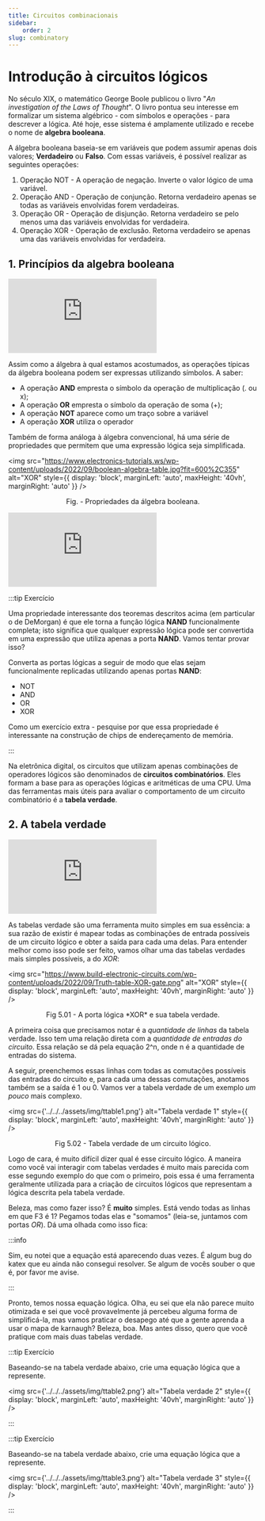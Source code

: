 ```yaml
--- 
title: Circuitos combinacionais
sidebar:
    order: 2
slug: combinatory
---
```


# Introdução à circuitos lógicos

No século XIX, o matemático George Boole publicou o livro "*An investigation of
the Laws of Thought*". O livro pontua seu interesse em formalizar um sistema
algébrico - com símbolos e operações - para descrever a lógica. Até hoje, esse
sistema é amplamente utilizado e recebe o nome de **algebra booleana**.

A álgebra booleana baseia-se em variáveis que podem assumir apenas dois
valores; **Verdadeiro** ou **Falso**. Com essas variáveis, é possível realizar
as seguintes operações:

1. Operação NOT - A operação de negação. Inverte o valor lógico de uma
   variável.
2. Operação AND - Operação de conjunção. Retorna verdadeiro apenas se todas as
   variáveis envolvidas forem verdadeiras.
3. Operação OR - Operação de disjunção. Retorna verdadeiro se pelo menos uma
   das variáveis envolvidas for verdadeira.
4. Operação XOR - Operação de exclusão. Retorna verdadeiro se apenas uma das
   variáveis envolvidas for verdadeira.

## 1. Princípios da algebra booleana

<div style={{ textAlign: 'center' }}>
    <iframe 
        style={{
            display: 'block',
            margin: 'auto',
            width: '100%',
            height: '50vh',
        }}
        src="https://www.youtube.com/embed/EPJf4owqwdA" 
        frameborder="0" 
        allowFullScreen>
    </iframe>
</div>

Assim como a álgebra à qual estamos acostumados, as operações típicas da
álgebra booleana podem ser expressas utilizando símbolos. A saber:

* A operação **AND** empresta o símbolo da operação de multiplicação (. ou  x);
* A operação **OR** empresta o símbolo da operação de soma (+);
* A operação **NOT** aparece como um traço sobre a variável
* A operação **XOR** utiliza o operador

Também de forma análoga à álgebra convencional, há uma série de propriedades
que permitem que uma expressão lógica seja simplificada.

<img 
  src="https://www.electronics-tutorials.ws/wp-content/uploads/2022/09/boolean-algebra-table.jpg?fit=600%2C355"
  alt="XOR"
  style={{ 
    display: 'block',
    marginLeft: 'auto',
    maxHeight: '40vh',
    marginRight: 'auto'
  }} 
/>
<br/>
<p><center>Fig. - Propriedades da álgebra booleana.</center></p>

<div style={{ textAlign: 'center' }}>
    <iframe 
        style={{
            display: 'block',
            margin: 'auto',
            width: '100%',
            height: '50vh',
        }}
        src="https://www.youtube.com/embed/XMCW6NFLMsg" 
        frameborder="0" 
        allowFullScreen>
    </iframe>
</div>

:::tip Exercício

Uma propriedade interessante dos teoremas descritos acima (em particular o de
DeMorgan) é que ele torna a função lógica **NAND** funcionalmente completa;
isto significa que qualquer expressão lógica pode ser convertida em uma
expressão que utiliza apenas a porta **NAND**. Vamos tentar provar isso?

Converta as portas lógicas a seguir de modo que elas sejam funcionalmente
replicadas utilizando apenas portas **NAND**:

* NOT
* AND
* OR
* XOR

Como um exercício extra - pesquise por que essa propriedade é interessante na
construção de chips de endereçamento de memória.

:::

Na eletrônica digital, os circuitos que utilizam apenas combinações de
operadores lógicos são denominados de **circuitos combinatórios**. Eles formam
a base para as operações lógicas e aritméticas de uma CPU. Uma das ferramentas
mais úteis para avaliar o comportamento de um circuito combinatório é a
**tabela verdade**.

## 2. A tabela verdade

<div style={{ textAlign: 'center' }}>
    <iframe 
        style={{
            display: 'block',
            margin: 'auto',
            width: '100%',
            height: '50vh',
        }}
        src="https://www.youtube.com/embed/C4MdUQJIhSE" 
        frameborder="0" 
        allowFullScreen>
    </iframe>
</div>

As tabelas verdade são uma ferramenta muito simples em sua essência: a sua
razão de existir é mapear todas as combinações de entrada possíveis de um
circuito lógico e obter a saída para cada uma delas. Para entender melhor como
isso pode ser feito, vamos olhar uma das tabelas verdades mais simples
possíveis, a do *XOR*:

<img 
  src="https://www.build-electronic-circuits.com/wp-content/uploads/2022/09/Truth-table-XOR-gate.png"
  alt="XOR"
  style={{ 
    display: 'block',
    marginLeft: 'auto',
    maxHeight: '40vh',
    marginRight: 'auto'
  }} 
/>
<br/>
<p><center>Fig 5.01 - A porta lógica *XOR* e sua tabela verdade.</center></p>

A primeira coisa que precisamos notar é a *quantidade de linhas* da tabela
verdade. Isso tem uma relação direta com a *quantidade de entradas do
circuito*. Essa relação se dá pela equação 2^n, onde n é a quantidade de
entradas do sistema.

A seguir, preenchemos essas linhas com todas as comutações possíveis das
entradas do circuito e, para cada uma dessas comutações, anotamos também se a
saída é 1 ou 0. Vamos ver a tabela verdade de um exemplo *um pouco* mais
complexo.

<img 
  src={'../../../assets/img/ttable1.png'}
  alt="Tabela verdade 1"
  style={{ 
    display: 'block',
    marginLeft: 'auto',
    maxHeight: '40vh',
    marginRight: 'auto'
  }} 
/>
<br/>
<p><center>Fig 5.02 - Tabela verdade de um circuito lógico.</center></p>

Logo de cara, é muito difícil dizer qual é esse circuito lógico. A maneira como
você vai interagir com tabelas verdades é muito mais parecida com esse segundo
exemplo do que com o primeiro, pois essa é uma ferramenta geralmente utilizada
para a criação de circuitos lógicos que representam a lógica descrita pela
tabela verdade.

Beleza, mas como fazer isso? É **muito** simples. Está vendo todas as linhas em
que F3 é 1? Pegamos todas elas e "somamos" (leia-se, juntamos com portas *OR*).
Dá uma olhada como isso fica:

:::info

Sim, eu notei que a equação está aparecendo duas vezes. É algum bug do katex
que eu ainda não consegui resolver. Se algum de vocês souber o que é, por favor
me avise.

:::

Pronto, temos nossa equação lógica. Olha, eu sei que ela não parece muito
otimizada e sei que você provavelmente já percebeu alguma forma de
simplificá-la, mas vamos praticar o desapego até que a gente aprenda a usar o
mapa de karnaugh? Beleza, boa. Mas antes disso, quero que você pratique com
mais duas tabelas verdade.

:::tip Exercício

Baseando-se na tabela verdade abaixo, crie uma equação lógica que a represente.

<img 
  src={'../../../assets/img/ttable2.png'}
  alt="Tabela verdade 2"
  style={{ 
    display: 'block',
    marginLeft: 'auto',
    maxHeight: '40vh',
    marginRight: 'auto'
  }} 
/>

:::

:::tip Exercício

Baseando-se na tabela verdade abaixo, crie uma equação lógica que a represente.

<img 
  src={'../../../assets/img/ttable3.png'}
  alt="Tabela verdade 3"
  style={{ 
    display: 'block',
    marginLeft: 'auto',
    maxHeight: '40vh',
    marginRight: 'auto'
  }} 
/>

:::
